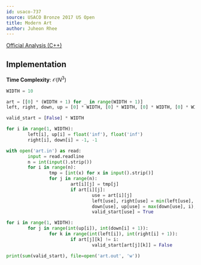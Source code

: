 ```yaml
---
id: usaco-737
source: USACO Bronze 2017 US Open
title: Modern Art
author: Juheon Rhee
---
```


[Official Analysis (C++)](http://www.usaco.org/current/data/sol_art_bronze_open17.html)

## Implementation

**Time Complexity**: $\mathcal O(N^3)$

<LanguageSection>
<PySection>

```py
WIDTH = 10

art = [[0] * (WIDTH + 1) for _ in range(WIDTH + 1)]
left, right, down, up = [0] * WIDTH, [0] * WIDTH, [0] * WIDTH, [0] * WIDTH

valid_start = [False] * WIDTH

for i in range(1, WIDTH):
        left[i], up[i] = float('inf'), float('inf')
        right[i], down[i] = -1, -1

with open('art.in') as read:
        input = read.readline
        n = int(input().strip())
        for i in range(n):
                tmp = [int(x) for x in input().strip()]
                for j in range(n):
                        art[i][j] = tmp[j]
                        if art[i][j]:
                                use = art[i][j]
                                left[use], right[use] = min(left[use], j), max(right[use], j)
                                down[use], up[use] = max(down[use], i), min(up[use], i)
                                valid_start[use] = True

for i in range(1, WIDTH):
        for j in range(int(up[i]), int(down[i] + 1)):
                for k in range(int(left[i]), int(right[i] + 1)):
                        if art[j][k] != i:
                                valid_start[art[j][k]] = False

print(sum(valid_start), file=open('art.out', 'w'))
```

</PySection>
</LanguageSection>



